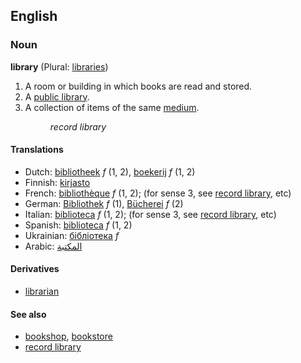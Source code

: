 ==English==
===Noun===
'''library''' (Plural: [[libraries]])

# A room or building in which books are read and stored.
# A [[public library]].
# A collection of items of the same [[medium]].
#:''record library''

====Translations====
*Dutch: [[bibliotheek]] ''f'' (1, 2), [[boekerij]] ''f'' (1, 2)
*Finnish: [[kirjasto]]
*French: [[bibliothèque]] ''f'' (1, 2); (for sense 3, see [[record library]], etc)
*German: [[Bibliothek]] ''f'' (1), [[Bücherei]] ''f'' (2)
*Italian: [[biblioteca]] ''f'' (1, 2); (for sense 3, see [[record library]], etc)
*Spanish: [[biblioteca]] ''f'' (1, 2)
*Ukrainian: [[бібліотека]] ''f''
*Arabic: [[المكتبة ]]

====Derivatives====
*[[librarian]]

====See also====
*[[bookshop]], [[bookstore]]
*[[record library]]